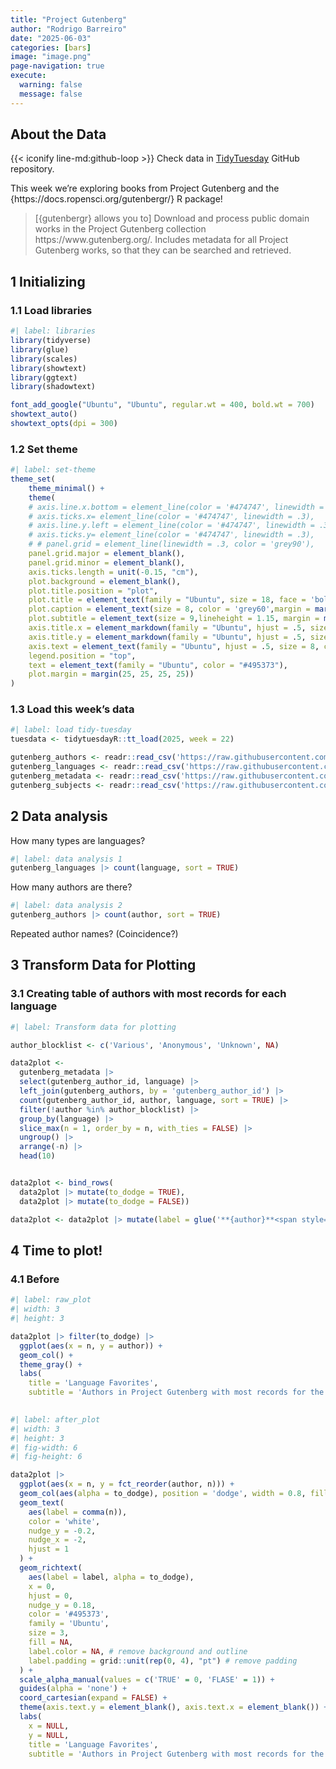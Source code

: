 ```yaml
---
title: "Project Gutenberg"
author: "Rodrigo Barreiro"
date: "2025-06-03"
categories: [bars]
image: "image.png"
page-navigation: true
execute: 
  warning: false
  message: false
---
```


## About the Data

::: callout-note
{{< iconify line-md:github-loop >}} Check data in [TidyTuesday](https://github.com/rfordatascience/tidytuesday/blob/main/data/2025/2025-06-03/readme.md) GitHub repository.
:::

This week we're exploring books from Project Gutenberg and the {https://docs.ropensci.org/gutenbergr/} R package!

> [{gutenbergr} allows you to] Download and process public domain works in the Project Gutenberg collection https://www.gutenberg.org/. Includes metadata for all Project Gutenberg works, so that they can be searched and retrieved.


## 1 Initializing
### 1.1 Load libraries
```r
#| label: libraries
library(tidyverse)
library(glue)
library(scales)
library(showtext)
library(ggtext)
library(shadowtext)

font_add_google("Ubuntu", "Ubuntu", regular.wt = 400, bold.wt = 700)
showtext_auto()
showtext_opts(dpi = 300)
```

### 1.2 Set theme
```r
#| label: set-theme
theme_set(
    theme_minimal() +
    theme(
    # axis.line.x.bottom = element_line(color = '#474747', linewidth = .3),
    # axis.ticks.x= element_line(color = '#474747', linewidth = .3),
    # axis.line.y.left = element_line(color = '#474747', linewidth = .3),
    # axis.ticks.y= element_line(color = '#474747', linewidth = .3),
    # # panel.grid = element_line(linewidth = .3, color = 'grey90'),
    panel.grid.major = element_blank(),
    panel.grid.minor = element_blank(),
    axis.ticks.length = unit(-0.15, "cm"),
    plot.background = element_blank(),
    plot.title.position = "plot",
    plot.title = element_text(family = "Ubuntu", size = 18, face = 'bold'),
    plot.caption = element_text(size = 8, color = 'grey60',margin = margin(20,0,0,0)),
    plot.subtitle = element_text(size = 9,lineheight = 1.15, margin = margin(5,0,15,0)),
    axis.title.x = element_markdown(family = "Ubuntu", hjust = .5, size = 8, color = "grey40"),
    axis.title.y = element_markdown(family = "Ubuntu", hjust = .5, size = 8, color = "grey40"),
    axis.text = element_text(family = "Ubuntu", hjust = .5, size = 8, color = "grey40"),
    legend.position = "top",
    text = element_text(family = "Ubuntu", color = "#495373"),
    plot.margin = margin(25, 25, 25, 25))
)
```

### 1.3 Load this week's data
```r
#| label: load tidy-tuesday
tuesdata <- tidytuesdayR::tt_load(2025, week = 22)

gutenberg_authors <- readr::read_csv('https://raw.githubusercontent.com/rfordatascience/tidytuesday/main/data/2025/2025-06-03/gutenberg_authors.csv')
gutenberg_languages <- readr::read_csv('https://raw.githubusercontent.com/rfordatascience/tidytuesday/main/data/2025/2025-06-03/gutenberg_languages.csv')
gutenberg_metadata <- readr::read_csv('https://raw.githubusercontent.com/rfordatascience/tidytuesday/main/data/2025/2025-06-03/gutenberg_metadata.csv')
gutenberg_subjects <- readr::read_csv('https://raw.githubusercontent.com/rfordatascience/tidytuesday/main/data/2025/2025-06-03/gutenberg_subjects.csv')

```



## 2 Data analysis

How many types are languages?
```r
#| label: data analysis 1
gutenberg_languages |> count(language, sort = TRUE)
```

How many authors are there?
```r
#| label: data analysis 2
gutenberg_authors |> count(author, sort = TRUE) 
```

Repeated author names? (Coincidence?)

## 3 Transform Data for Plotting

### 3.1 Creating table of authors with most records for each language
```r
#| label: Transform data for plotting

author_blocklist <- c('Various', 'Anonymous', 'Unknown', NA)

data2plot <-
  gutenberg_metadata |>
  select(gutenberg_author_id, language) |>
  left_join(gutenberg_authors, by = 'gutenberg_author_id') |>
  count(gutenberg_author_id, author, language, sort = TRUE) |>
  filter(!author %in% author_blocklist) |>
  group_by(language) |>
  slice_max(n = 1, order_by = n, with_ties = FALSE) |>
  ungroup() |>
  arrange(-n) |>
  head(10)


data2plot <- bind_rows(
  data2plot |> mutate(to_dodge = TRUE),
  data2plot |> mutate(to_dodge = FALSE))

data2plot <- data2plot |> mutate(label = glue('**{author}**<span style="color:#aebae0"> {language}</span>'))
```

## 4 Time to plot!

### 4.1 Before
```r
#| label: raw_plot
#| width: 3
#| height: 3

data2plot |> filter(to_dodge) |>
  ggplot(aes(x = n, y = author)) +
  geom_col() +
  theme_gray() +
  labs(
    title = 'Language Favorites',
    subtitle = 'Authors in Project Gutenberg with most records for the top 10 languages.')
 

```

```r
#| label: after_plot
#| width: 3
#| height: 3
#| fig-width: 6
#| fig-height: 6

data2plot |>
  ggplot(aes(x = n, y = fct_reorder(author, n))) +
  geom_col(aes(alpha = to_dodge), position = 'dodge', width = 0.8, fill = '#aebae0') +
  geom_text(
    aes(label = comma(n)),
    color = 'white',
    nudge_y = -0.2,
    nudge_x = -2,
    hjust = 1
  ) +
  geom_richtext(
    aes(label = label, alpha = to_dodge),
    x = 0,
    hjust = 0,
    nudge_y = 0.18,
    color = '#495373',
    family = 'Ubuntu',
    size = 3,
    fill = NA,
    label.color = NA, # remove background and outline
    label.padding = grid::unit(rep(0, 4), "pt") # remove padding
  ) +
  scale_alpha_manual(values = c('TRUE' = 0, 'FLASE' = 1)) +
  guides(alpha = 'none') +
  coord_cartesian(expand = FALSE) +
  theme(axis.text.y = element_blank(), axis.text.x = element_blank()) +
  labs(
    x = NULL,
    y = NULL,
    title = 'Language Favorites',
    subtitle = 'Authors in Project Gutenberg with most records for the top 10 languages.')

```
